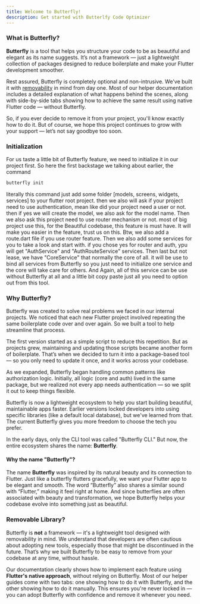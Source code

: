 ```yaml
---
title: Welcome to Butterfly!
description: Get started with Butterlfy Code Optimizer
---
```


### What is Butterfly?

**Butterfly** is a tool that helps you structure your code to be as beautiful and elegant as its
name suggests.
It’s not a framework — just a lightweight collection of packages designed to reduce boilerplate and
make your Flutter development smoother.

Rest assured, Butterfly is completely optional and non-intrusive. We've built it with
[removability](#removable-library) in mind from day one. Most of our helper documentation includes a
detailed explanation of what happens behind the scenes, along with side-by-side tabs showing how to
achieve the same result using native Flutter code — without Butterfly.

So, if you ever decide to remove it from your project, you'll know exactly how to do it. But of course, we hope this project continues to grow with your support — let’s not say goodbye too soon.


### Initialization

For us taste a little bit of Butterfly feature, we need to initialize it in our project first. So here 
the first backstage we talking about earlier, the command
```bash
butterfly init
```
literally this command just add some folder [models, screens, widgets, services] to your flutter root project.
then we also will ask if your project need to use authentication, mean like did your project need
a user or not. then if yes we will create the model, we also ask for the model name. Then we also ask 
this project need to use router mechanism or not. most of big project use this, for the Beautiful codebase,
this feature is must have. It will make you easier in the feature, trust us on this. Btw, we also add a route.dart
file if you use router feature. Then we also add some services for you to take a look and start with.
if you chose yes for router and auth, ypu will get "AuthService" and "AuthRouteService" services. Then last but
not lease, we have "CoreService" that normally the core of all. it will be use to bind all services from Butterfly
so you just need to initialize one service and the core will take care for others. And Again, all of this service
can be use without Butterfly at all and a little bit copy paste just all you need to option out from this tool.


### Why Butterfly?

Butterfly was created to solve real problems we faced in our internal projects. We noticed that each
new Flutter project involved repeating the same boilerplate code over and over again. So we built a
tool to help streamline that process.

The first version started as a simple script to reduce this repetition. But as projects grew,
maintaining and updating those scripts became another form of boilerplate. That’s when we decided to
turn it into a package-based tool — so you only need to update it once, and it works across your
codebase.

As we expanded, Butterfly began handling common patterns like authorization logic. Initially, all
logic (core and auth) lived in the same package, but we realized not every app needs authentication
— so we split it out to keep things flexible.

Butterfly is now a lightweight ecosystem to help you start building beautiful, maintainable apps
faster. Earlier versions locked developers into using specific libraries
(like a default local database), but we've learned from that. The current Butterfly gives you more
freedom to choose the tech you prefer.


<Info>In the early days, only the CLI tool was called "Butterfly CLI." But now, the entire ecosystem
shares the name: **Butterfly**.</Info>

#### Why the name "Butterfly"?

The name **Butterfly** was inspired by its natural beauty and its connection to Flutter. Just like a
butterfly flutters gracefully, we want your Flutter app to be elegant and smooth. The word
“Butterfly” also shares a similar sound with “Flutter,” making it feel right at home. And since
butterflies are often associated with beauty and transformation, we hope Butterfly helps your
codebase evolve into something just as beautiful.


### Removable Library?

Butterfly is **not** a framework — it's a lightweight tool designed with removability in mind.
We understand that developers are often cautious about adopting new tools, especially those that
might be discontinued in the future. That’s why we built Butterfly to be easy to remove from your
codebase at any time, without hassle.

Our documentation clearly shows how to implement each feature using **Flutter's native approach**,
without relying on Butterfly. Most of our helper guides come with two tabs: one showing how to do it
with Butterfly, and the other showing how to do it manually. This ensures you're never locked in —
you can adopt Butterfly with confidence and remove it whenever you need.
